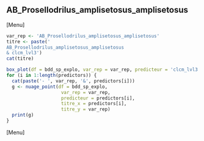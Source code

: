 ##  AB_Prosellodrilus_amplisetosus_amplisetosus
[Menu]
```r
var_rep <- 'AB_Prosellodrilus_amplisetosus_amplisetosus'
titre <- paste('
AB_Prosellodrilus_amplisetosus_amplisetosus
& clcm_lvl3')
cat(titre)

box_plot(df = bdd_sp_explo, var_rep = var_rep, predicteur = 'clcm_lvl3', titre_x = 'clcm_lvl3', titre_y = var_rep)
for (i in 1:length(predictors)) {
  cat(paste('- ', var_rep, '&', predictors[i]))
  g <- nuage_point(df = bdd_sp_explo,
                    var_rep = var_rep,
                    predicteur = predictors[i],
                    titre_x = predictors[i],
                    titre_y = var_rep)
  print(g)
}
```
[Menu] 



